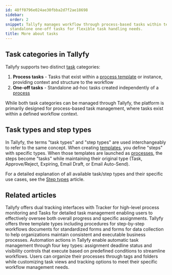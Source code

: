 ```yaml
---
id: 48ff0796e024ae30fbba2d7f2ae18698
sidebar:
  order: 2
snippet: Tallyfy manages workflow through process-based tasks within templates and
  standalone one-off tasks for flexible task handling needs.
title: More about tasks
---
```


## Task categories in Tallyfy

Tallyfy supports two distinct [task](/products/pro/tracking-and-tasks/tasks/) categories:

1. **Process tasks** - Tasks that exist within a [process template](/products/pro/documenting/templates/) or instance, providing context and structure to the workflow
2. **One-off tasks** - Standalone ad-hoc tasks created independently of a [process](/products/pro/tracking-and-tasks/processes/)

While both task categories can be managed through Tallyfy, the platform is primarily designed for process-based task management, where tasks exist within a defined workflow context.

## Task types and step types

In Tallyfy, the terms "task types" and "step types" are used interchangeably to refer to the same concept. When creating [templates](/products/pro/documenting/templates/), you define "steps" with specific types. When those templates are launched as [processes](/products/pro/tracking-and-tasks/processes/), the steps become "tasks" while maintaining their original type (Task, Approve/Reject, Expiring, Email Draft, or Email Auto-Send).

For a detailed explanation of all available task/step types and their specific use cases, see the [Step types](/products/pro/tracking-and-tasks/tasks/what-types-of-tasks-can-i-create-with-tallyfy/) article.


<PageTree />


## Related articles
<CardGrid>
<LinkTitleCard header="<b>Pro > Tracking</b>" href="/products/pro/tracking-and-tasks/" > Tallyfy offers dual tracking interfaces with Tracker for high-level process monitoring and Tasks for detailed task management enabling users to effectively oversee both overall progress and specific assignments. </LinkTitleCard>
<LinkTitleCard header="<b>Pro > Essentials</b>" href="/products/pro/documenting/" > Tallyfy offers three template types including procedures for step-by-step workflows documents for standardized forms and forms for data collection to help organizations maintain consistent and executable business processes. </LinkTitleCard>
<LinkTitleCard header="<b>Automations > Actions</b>" href="/products/pro/documenting/templates/automations/actions/" > Automation actions in Tallyfy enable automatic task management through four key types: assignment deadline status and visibility controls that execute based on predefined conditions to streamline workflows. </LinkTitleCard>
<LinkTitleCard header="<b>Tracker View > Organize processes</b>" href="/products/pro/tracking-and-tasks/tracker-view/organize-processes/" > Users can organize their processes through tags and folders while customizing task views and tracking options to meet their specific workflow management needs. </LinkTitleCard>
</CardGrid>